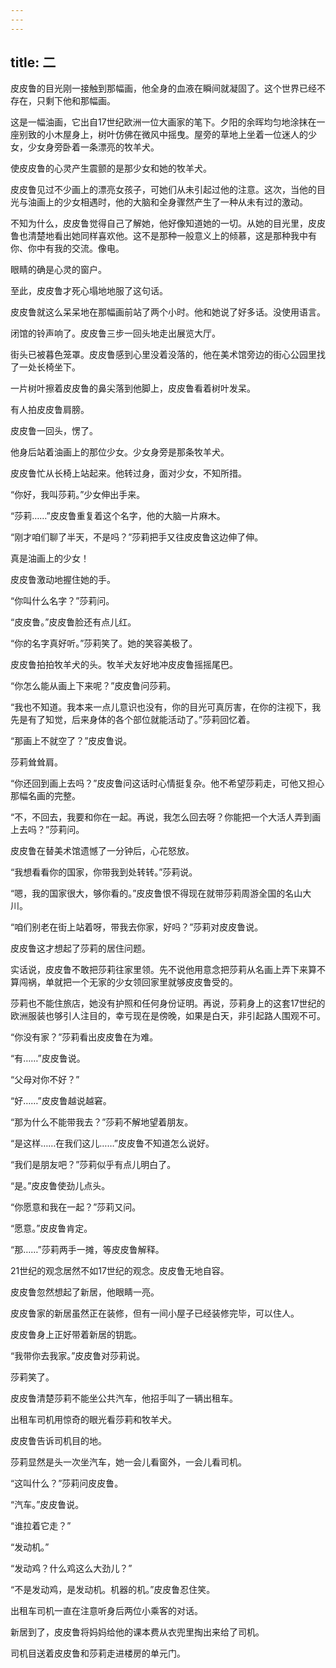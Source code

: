 ```yaml
---
---
---
```

title: 二
---



皮皮鲁的目光刚一接触到那幅画，他全身的血液在瞬间就凝固了。这个世界已经不存在，只剩下他和那幅画。

这是一幅油画，它出自17世纪欧洲一位大画家的笔下。夕阳的余晖均匀地涂抹在一座别致的小木屋身上，树叶仿佛在微风中摇曳。屋旁的草地上坐着一位迷人的少女，少女身旁卧着一条漂亮的牧羊犬。

使皮皮鲁的心灵产生震颤的是那少女和她的牧羊犬。

皮皮鲁见过不少画上的漂亮女孩子，可她们从未引起过他的注意。这次，当他的目光与油画上的少女相遇时，他的大脑和全身骤然产生了一种从未有过的激动。

不知为什么，皮皮鲁觉得自己了解她，他好像知道她的一切。从她的目光里，皮皮鲁也清楚地看出她同样喜欢他。这不是那种一般意义上的倾慕，这是那种我中有你、你中有我的交流。像电。

眼睛的确是心灵的窗户。

至此，皮皮鲁才死心塌地地服了这句话。

皮皮鲁就这么呆呆地在那幅画前站了两个小时。他和她说了好多话。没使用语言。

闭馆的铃声响了。皮皮鲁三步一回头地走出展览大厅。

街头已被暮色笼罩。皮皮鲁感到心里没着没落的，他在美术馆旁边的街心公园里找了一处长椅坐下。

一片树叶擦着皮皮鲁的鼻尖落到他脚上，皮皮鲁看着树叶发呆。

有人拍皮皮鲁肩膀。

皮皮鲁一回头，愣了。

他身后站着油画上的那位少女。少女身旁是那条牧羊犬。

皮皮鲁忙从长椅上站起来。他转过身，面对少女，不知所措。

“你好，我叫莎莉。”少女伸出手来。

“莎莉……”皮皮鲁重复着这个名字，他的大脑一片麻木。

“刚才咱们聊了半天，不是吗？”莎莉把手又往皮皮鲁这边伸了伸。

真是油画上的少女！

皮皮鲁激动地握住她的手。

“你叫什么名字？”莎莉问。

“皮皮鲁。”皮皮鲁脸还有点儿红。

“你的名字真好听。”莎莉笑了。她的笑容美极了。

皮皮鲁拍拍牧羊犬的头。牧羊犬友好地冲皮皮鲁摇摇尾巴。

“你怎么能从画上下来呢？”皮皮鲁问莎莉。

“我也不知道。我本来一点儿意识也没有，你的目光可真厉害，在你的注视下，我先是有了知觉，后来身体的各个部位就能活动了。”莎莉回忆着。

“那画上不就空了？”皮皮鲁说。

莎莉耸耸肩。

“你还回到画上去吗？”皮皮鲁问这话时心情挺复杂。他不希望莎莉走，可他又担心那幅名画的完整。

“不，不回去，我要和你在一起。再说，我怎么回去呀？你能把一个大活人弄到画上去吗？”莎莉问。

皮皮鲁在替美术馆遗憾了一分钟后，心花怒放。

“我想看看你的国家，你带我到处转转。”莎莉说。

“嗯，我的国家很大，够你看的。”皮皮鲁恨不得现在就带莎莉周游全国的名山大川。

“咱们别老在街上站着呀，带我去你家，好吗？”莎莉对皮皮鲁说。

皮皮鲁这才想起了莎莉的居住问题。

实话说，皮皮鲁不敢把莎莉往家里领。先不说他用意念把莎莉从名画上弄下来算不算闯祸，单就把一个无家的少女领回家里就够皮皮鲁受的。

莎莉也不能住旅店，她没有护照和任何身份证明。再说，莎莉身上的这套17世纪的欧洲服装也够引人注目的，幸亏现在是傍晚，如果是白天，非引起路人围观不可。

“你没有家？”莎莉看出皮皮鲁在为难。

“有……”皮皮鲁说。

“父母对你不好？”

“好……”皮皮鲁越说越窘。

“那为什么不能带我去？”莎莉不解地望着朋友。

“是这样……在我们这儿……”皮皮鲁不知道怎么说好。

“我们是朋友吧？”莎莉似乎有点儿明白了。

“是。”皮皮鲁使劲儿点头。

“你愿意和我在一起？”莎莉又问。

“愿意。”皮皮鲁肯定。

“那……”莎莉两手一摊，等皮皮鲁解释。

21世纪的观念居然不如17世纪的观念。皮皮鲁无地自容。

皮皮鲁忽然想起了新居，他眼睛一亮。

皮皮鲁家的新居虽然正在装修，但有一间小屋子已经装修完毕，可以住人。

皮皮鲁身上正好带着新居的钥匙。

“我带你去我家。”皮皮鲁对莎莉说。

莎莉笑了。

皮皮鲁清楚莎莉不能坐公共汽车，他招手叫了一辆出租车。

出租车司机用惊奇的眼光看莎莉和牧羊犬。

皮皮鲁告诉司机目的地。

莎莉显然是头一次坐汽车，她一会儿看窗外，一会儿看司机。

“这叫什么？”莎莉问皮皮鲁。

“汽车。”皮皮鲁说。

“谁拉着它走？”

“发动机。”

“发动鸡？什么鸡这么大劲儿？”

“不是发动鸡，是发动机。机器的机。”皮皮鲁忍住笑。

出租车司机一直在注意听身后两位小乘客的对话。

新居到了，皮皮鲁将妈妈给他的课本费从衣兜里掏出来给了司机。

司机目送着皮皮鲁和莎莉走进楼房的单元门。